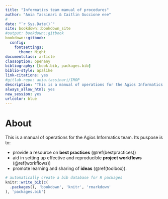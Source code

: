 ```yaml
--- 
title: "Informatics team manual of procedures"
author: "Ania Tassinari & Caitlin Guccione eee"
#
date: "`r Sys.Date()`"
site: bookdown::bookdown_site
#output: bookdown::gitbook
bookdown::gitbook:
  config:
    fontsettings:
      theme: Night
documentclass: article
classoption: openany
bibliography: [book.bib, packages.bib]
biblio-style: apalike
link-citations: yes
#gitlab-repo: ania.tassinari/IMOP
description: "This is a manual of operations for the Agios Informatics team. Its puspose is to provide a resource on best practices, aid in setting up effective and reproducible project workflows, and promote learning and sharing of ideas."
always_allow_html: yes
new_session: yes
urlcolor: blue
---
```


# About

This is a manual of operations for the Agios Informatics team. Its puspose is to:

* provide a resource on **best practices** (\@ref(bestpractices))
* aid in setting up effective and reproducible **project workflows** (\@ref(workflows))
* promote learning and sharing of **ideas** (\@ref(toolbox)).


```r
# automatically create a bib database for R packages
knitr::write_bib(c(
  .packages(), 'bookdown', 'knitr', 'rmarkdown'
), 'packages.bib')
```
